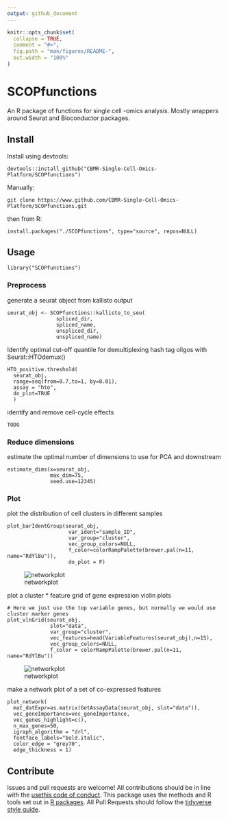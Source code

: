 ```yaml
---
output: github_document
---
```


<!-- README.md is generated from README.Rmd. Please edit that file -->

```r
knitr::opts_chunk$set(
  collapse = TRUE,
  comment = "#>",
  fig.path = "man/figures/README-",
  out.width = "100%"
)
```

# SCOPfunctions

<!-- badges: start -->
<!-- badges: end -->

An R package of functions for single cell -omics analysis. Mostly wrappers around Seurat and Bioconductor packages.

## Install

Install using devtools:

```
devtools::install_github("CBMR-Single-Cell-Omics-Platform/SCOPfunctions")
```

Manually:

```
git clone https://www.github.com/CBMR-Single-Cell-Omics-Platform/SCOPfunctions.git 
```

then from R:

```
install.packages("./SCOPfunctions", type="source", repos=NULL)
```

## Usage

```
library("SCOPfunctions")
```

### Preprocess

generate a seurat object from kallisto output

```
seurat_obj <- SCOPfunctions::kallisto_to_seu(
                spliced_dir,
                spliced_name,
                unspliced_dir,
                unspliced_name)
```
Identify optimal cut-off quantile for demultiplexing hash tag oligos with Seurat::HTOdemux()

```
HTO_positive.threshold(
  seurat_obj,
  range=seq(from=0.7,to=1, by=0.01),
  assay = "hto",
  do_plot=TRUE
  ) 
```

identify and remove cell-cycle effects

```
TODO
```

### Reduce dimensions

estimate the optimal number of dimensions to use for PCA and downstream

```
estimate_dims(x=seurat_obj,
              max_dim=75,
              seed.use=12345)
```
### Plot

plot the distribution of cell clusters in different samples

```
plot_barIdentGroup(seurat_obj,
                    var_ident="sample_ID",
                    var_group="cluster",
                    vec_group_colors=NULL,
                    f_color=colorRampPalette(brewer.pal(n=11, name="RdYlBu")),
                    do_plot = F)
```
![networkplot](./assets/barplot.png)

plot a cluster * feature grid of gene expression violin plots

```
# Here we just use the top variable genes, but normally we would use cluster marker genes
plot_vlnGrid(seurat_obj,
              slot="data",
              var_group="cluster",
              vec_features=head(VariableFeatures(seurat_obj),n=15),
              vec_group_colors=NULL,
              f_color = colorRampPalette(brewer.pal(n=11, name="RdYlBu"))
```

![networkplot](./assets/vlnplot.png)

make a network plot of a set of co-expressed features

```
plot_network(
  mat_datExpr=as.matrix(GetAssayData(seurat_obj, slot="data")),
  vec_geneImportance=vec_geneImportance,
  vec_genes_highlight=c(),
  n_max_genes=50,
  igraph_algorithm = "drl",
  fontface_labels="bold.italic",
  color_edge = "grey70",
  edge_thickness = 1)
```

## Contribute 

Issues and pull requests are welcome!
All contributions should be in line with the [usethis code of conduct](https://usethis.r-lib.org/CODE_OF_CONDUCT.html).
This package uses the methods and R tools set out in [R packages](https://r-pkgs.org/intro.html). 
All Pull Requests should follow the [tidyverse style guide](https://style.tidyverse.org/documentation.html). 
